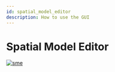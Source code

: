 ```yaml
---
id: spatial_model_editor
description: How to use the GUI
---
```


# Spatial Model Editor


[![sme](https://raw.githubusercontent.com/spatial-model-editor/spatial-model-editor/main/docs/img/mesh.png)](https://spatial-model-editor.github.io/)

<SMEInstallInfo/>
